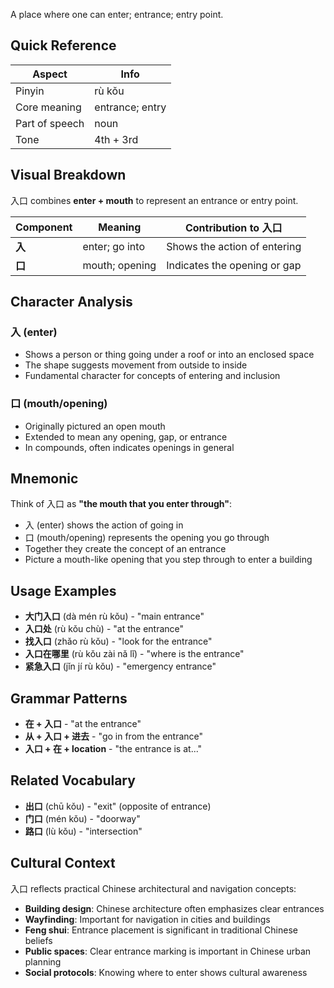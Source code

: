 A place where one can enter; entrance; entry point.

## Quick Reference

| Aspect         | Info            |
| -------------- | --------------- |
| Pinyin         | rù kǒu          |
| Core meaning   | entrance; entry |
| Part of speech | noun            |
| Tone           | 4th + 3rd       |

## Visual Breakdown

入口 combines **enter + mouth** to represent an entrance or entry point.

| Component | Meaning        | Contribution to 入口         |
| --------- | -------------- | ---------------------------- |
| **入**    | enter; go into | Shows the action of entering |
| **口**    | mouth; opening | Indicates the opening or gap |

## Character Analysis

### 入 (enter)

- Shows a person or thing going under a roof or into an enclosed space
- The shape suggests movement from outside to inside
- Fundamental character for concepts of entering and inclusion

### 口 (mouth/opening)

- Originally pictured an open mouth
- Extended to mean any opening, gap, or entrance
- In compounds, often indicates openings in general

## Mnemonic

Think of 入口 as **"the mouth that you enter through"**:

- 入 (enter) shows the action of going in
- 口 (mouth/opening) represents the opening you go through
- Together they create the concept of an entrance
- Picture a mouth-like opening that you step through to enter a building

## Usage Examples

- **大门入口** (dà mén rù kǒu) - "main entrance"
- **入口处** (rù kǒu chù) - "at the entrance"
- **找入口** (zhǎo rù kǒu) - "look for the entrance"
- **入口在哪里** (rù kǒu zài nǎ lǐ) - "where is the entrance"
- **紧急入口** (jǐn jí rù kǒu) - "emergency entrance"

## Grammar Patterns

- **在 + 入口** - "at the entrance"
- **从 + 入口 + 进去** - "go in from the entrance"
- **入口 + 在 + location** - "the entrance is at..."

## Related Vocabulary

- **出口** (chū kǒu) - "exit" (opposite of entrance)
- **门口** (mén kǒu) - "doorway"
- **路口** (lù kǒu) - "intersection"

## Cultural Context

入口 reflects practical Chinese architectural and navigation concepts:

- **Building design**: Chinese architecture often emphasizes clear entrances
- **Wayfinding**: Important for navigation in cities and buildings
- **Feng shui**: Entrance placement is significant in traditional Chinese beliefs
- **Public spaces**: Clear entrance marking is important in Chinese urban planning
- **Social protocols**: Knowing where to enter shows cultural awareness
